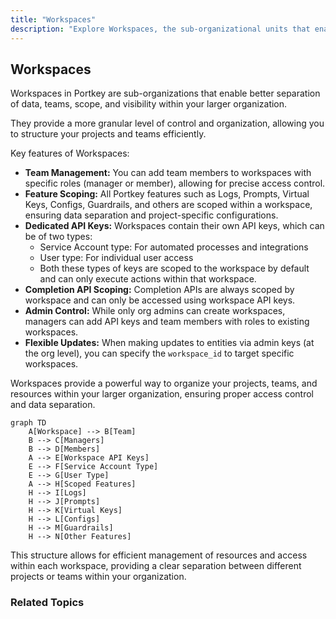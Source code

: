 ```yaml
---
title: "Workspaces"
description: "Explore Workspaces, the sub-organizational units that enable granular project and team management."
---
```


## Workspaces

Workspaces in Portkey are sub-organizations that enable better separation of data, teams, scope, and visibility within your larger organization.

They provide a more granular level of control and organization, allowing you to structure your projects and teams efficiently.

Key features of Workspaces:

* **Team Management:** You can add team members to workspaces with specific roles (manager or member), allowing for precise access control.
* **Feature Scoping:** All Portkey features such as Logs, Prompts, Virtual Keys, Configs, Guardrails, and others are scoped within a workspace, ensuring data separation and project-specific configurations.
* **Dedicated API Keys:** Workspaces contain their own API keys, which can be of two types:
   * Service Account type: For automated processes and integrations
   * User type: For individual user access
   * Both these types of keys are scoped to the workspace by default and can only execute actions within that workspace.
* **Completion API Scoping:** Completion APIs are always scoped by workspace and can only be accessed using workspace API keys.
* **Admin Control:** While only org admins can create workspaces, managers can add API keys and team members with roles to existing workspaces.
* **Flexible Updates:** When making updates to entities via admin keys (at the org level), you can specify the `workspace_id` to target specific workspaces.

Workspaces provide a powerful way to organize your projects, teams, and resources within your larger organization, ensuring proper access control and data separation.

```
graph TD
    A[Workspace] --> B[Team]
    B --> C[Managers]
    B --> D[Members]
    A --> E[Workspace API Keys]
    E --> F[Service Account Type]
    E --> G[User Type]
    A --> H[Scoped Features]
    H --> I[Logs]
    H --> J[Prompts]
    H --> K[Virtual Keys]
    H --> L[Configs]
    H --> M[Guardrails]
    H --> N[Other Features]
```

This structure allows for efficient management of resources and access within each workspace, providing a clear separation between different projects or teams within your organization.

### Related Topics

<Card title="Organizations" href="/product/enterprise-offering/org-management/organizations"/>
<Card title="User Roles & Permissions" href="/product/enterprise-offering/org-management/user-roles-and-permissions"/>
<Card title="API Keys (AuthN and AuthZ)" href="/product/enterprise-offering/org-management/api-keys-authn-and-authz"/>
